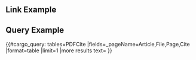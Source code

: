 == Link Example ==
{{PDFCite
|file=https://wikivisor.com/w/images/3/34/Peer_adult_network_structure_and_suicide_attempts_in_38_high_schools.pdf
|citation=b) Mean number of friends named, and (c) Mean coreness. Table 1 describes school-level variables and each school’s network structure relative to all others (e.g., percent isolates ranged 0–6.45% across the 38 schools)
|page=3
|color=33eeff
|text=Peer adult network structure and suicide attempts in 38 high schools
}}
== Query Example ==
{{#cargo_query:
tables=PDFCite
|fields=_pageName=Article,File,Page,Cite
|format=table
|limit=1
|more results text=
}}
